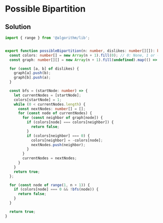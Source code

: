 # Possible Bipartition

## Solution

```typescript filename="solution.ts" copy 
import { range } from '@algorithm/lib';


export function possibleBipartition(n: number, dislikes: number[][]): boolean {
  const colors: number[] = new Array(n + 1).fill(0); // 0: None, 1 or -1
  const graph: number[][] = new Array(n + 1).fill(undefined).map(() => []);

  for (const [a, b] of dislikes) {
    graph[a].push(b);
    graph[b].push(a);
  }

  const bfs = (startNode: number) => {
    let currentNodes = [startNode];
    colors[startNode] = 1;
    while (0 < currentNodes.length) {
      const nextNodes: number[] = [];
      for (const node of currentNodes) {
        for (const neighbor of graph[node]) {
          if (colors[node] === colors[neighbor]) {
            return false;
          }
          if (colors[neighbor] === 0) {
            colors[neighbor] = -colors[node];
            nextNodes.push(neighbor);
          }
        }
        currentNodes = nextNodes;
      }
    }
    return true;
  };

  for (const node of range(1, n + 1)) {
    if (colors[node] === 0 && !bfs(node)) {
      return false;
    }
  }

  return true;
}
```